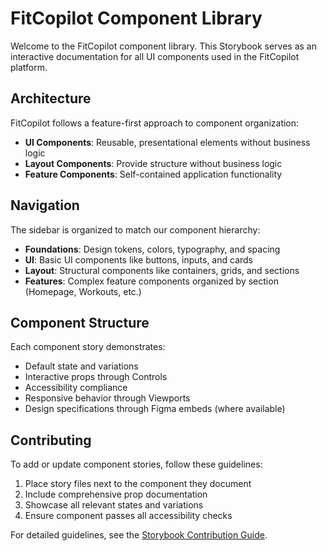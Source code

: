 
<Meta title="Introduction" />

# FitCopilot Component Library

Welcome to the FitCopilot component library. This Storybook serves as an interactive documentation for all UI components used in the FitCopilot platform.

## Architecture

FitCopilot follows a feature-first approach to component organization:

- **UI Components**: Reusable, presentational elements without business logic
- **Layout Components**: Provide structure without business logic
- **Feature Components**: Self-contained application functionality

## Navigation

The sidebar is organized to match our component hierarchy:

- **Foundations**: Design tokens, colors, typography, and spacing
- **UI**: Basic UI components like buttons, inputs, and cards
- **Layout**: Structural components like containers, grids, and sections
- **Features**: Complex feature components organized by section (Homepage, Workouts, etc.)

## Component Structure

Each component story demonstrates:

- Default state and variations
- Interactive props through Controls
- Accessibility compliance
- Responsive behavior through Viewports
- Design specifications through Figma embeds (where available)

## Contributing

To add or update component stories, follow these guidelines:

1. Place story files next to the component they document
2. Include comprehensive prop documentation
3. Showcase all relevant states and variations
4. Ensure component passes all accessibility checks

For detailed guidelines, see the [Storybook Contribution Guide](https://docs.fitcopilot.com/contributing/storybook). 